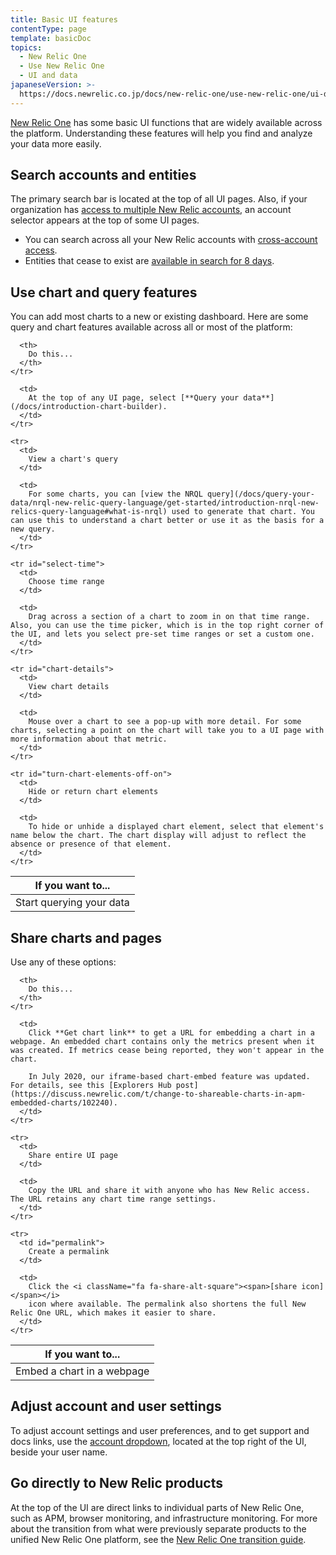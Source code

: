 ```yaml
---
title: Basic UI features
contentType: page
template: basicDoc
topics:
  - New Relic One
  - Use New Relic One
  - UI and data
japaneseVersion: >-
  https://docs.newrelic.co.jp/docs/new-relic-one/use-new-relic-one/ui-data/basic-ui-features
---
```


[New Relic One](/docs/new-relic-one-overview) has some basic UI functions that are widely available across the platform. Understanding these features will help you find and analyze your data more easily.

## Search accounts and entities

The primary search bar is located at the top of all UI pages. Also, if your organization has [access to multiple New Relic accounts](/docs/accounts/accounts-billing/general-account-settings/factors-affecting-access-features-data), an account selector appears at the top of some UI pages.

* You can search across all your New Relic accounts with [cross-account access](/docs/accounts/accounts-billing/general-account-settings/factors-affecting-access-features-data#account-access).
* Entities that cease to exist are [available in search for 8 days](/docs/new-relic-one-entity-explorer#data-retention).

## Use chart and query features

You can add most charts to a new or existing dashboard. Here are some query and chart features available across all or most of the platform:

<Table>
  <thead>
    <tr>
      <th width={250}>
        If you want to...
      </th>

      <th>
        Do this...
      </th>
    </tr>
  </thead>

  <tbody>
    <tr>
      <td>
        Start querying your data
      </td>

      <td>
        At the top of any UI page, select [**Query your data**](/docs/introduction-chart-builder).
      </td>
    </tr>

    <tr>
      <td>
        View a chart's query
      </td>

      <td>
        For some charts, you can [view the NRQL query](/docs/query-your-data/nrql-new-relic-query-language/get-started/introduction-nrql-new-relics-query-language#what-is-nrql) used to generate that chart. You can use this to understand a chart better or use it as the basis for a new query.
      </td>
    </tr>

    <tr id="select-time">
      <td>
        Choose time range
      </td>

      <td>
        Drag across a section of a chart to zoom in on that time range. Also, you can use the time picker, which is in the top right corner of the UI, and lets you select pre-set time ranges or set a custom one.
      </td>
    </tr>

    <tr id="chart-details">
      <td>
        View chart details
      </td>

      <td>
        Mouse over a chart to see a pop-up with more detail. For some charts, selecting a point on the chart will take you to a UI page with more information about that metric.
      </td>
    </tr>

    <tr id="turn-chart-elements-off-on">
      <td>
        Hide or return chart elements
      </td>

      <td>
        To hide or unhide a displayed chart element, select that element's name below the chart. The chart display will adjust to reflect the absence or presence of that element.
      </td>
    </tr>
  </tbody>
</Table>

## Share charts and pages

Use any of these options:

<Table>
  <thead>
    <tr>
      <th width={250}>
        If you want to...
      </th>

      <th>
        Do this...
      </th>
    </tr>
  </thead>

  <tbody>
    <tr>
      <td>
        Embed a chart in a webpage
      </td>

      <td>
        Click **Get chart link** to get a URL for embedding a chart in a webpage. An embedded chart contains only the metrics present when it was created. If metrics cease being reported, they won't appear in the chart.

        In July 2020, our iframe-based chart-embed feature was updated. For details, see this [Explorers Hub post](https://discuss.newrelic.com/t/change-to-shareable-charts-in-apm-embedded-charts/102240).
      </td>
    </tr>

    <tr>
      <td>
        Share entire UI page
      </td>

      <td>
        Copy the URL and share it with anyone who has New Relic access. The URL retains any chart time range settings.
      </td>
    </tr>

    <tr>
      <td id="permalink">
        Create a permalink
      </td>

      <td>
        Click the <i className="fa fa-share-alt-square"><span>[share icon]</span></i>
        icon where available. The permalink also shortens the full New Relic One URL, which makes it easier to share.
      </td>
    </tr>
  </tbody>
</Table>

## Adjust account and user settings

To adjust account settings and user preferences, and to get support and docs links, use the [account dropdown](/docs/using-new-relic/welcome-new-relic/get-started/glossary#account-dropdown), located at the top right of the UI, beside your user name.

## Go directly to New Relic products

At the top of the UI are direct links to individual parts of New Relic One, such as APM, browser monitoring, and infrastructure monitoring. For more about the transition from what were previously separate products to the unified New Relic One platform, see the [New Relic One transition guide](/docs/new-relic-one/use-new-relic-one/core-concepts/new-relic-one-transition-guide-july-2020).
